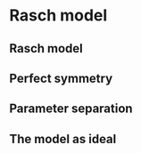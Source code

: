 # Rasch model {#rasch}

## Rasch model

## Perfect symmetry

## Parameter separation

## The model as ideal
